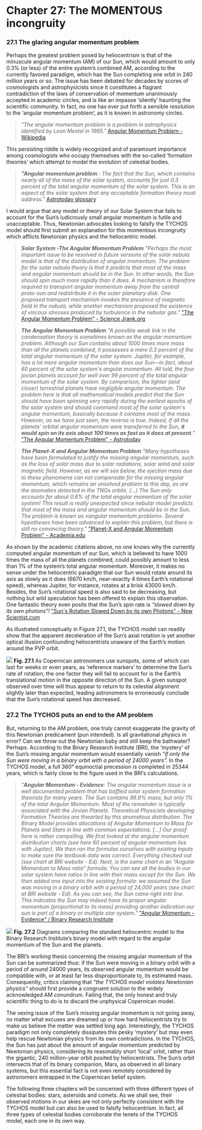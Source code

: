 Chapter 27: The MOMENTOUS incongruity
===========================================

### 27.1 The glaring angular momentum problem

Perhaps the greatest problem posed by heliocentrism is that of the minuscule angular momentum (AM) of our Sun, which would amount to only 0.3% (or less) of the entire system’s combined AM, according to the currently favored paradigm, which has the Sun completing one orbit in 240 million years or so. The issue has been debated for decades by scores of cosmologists and astrophysicists since it constitutes a flagrant contradiction of the laws of conservation of momentum unanimously accepted in academic circles, and is like an impasse ‘silently’ haunting the scientific community. In fact, no one has ever put forth a sensible resolution to the ‘angular momentum problem’, as it is known in astronomy circles.  

> _"The angular momentum problem is a problem in astrophysics identified by Leon Mestel in 1965."_ [Angular Momentum Problem - Wikipedia](https://en.wikipedia.org/wiki/Angular_momentum_problem)

This persisting riddle is widely recognized and of paramount importance among cosmologists who occupy themselves with the so-called ‘formation theories’ which attempt to model the evolution of celestial bodies.

> _**"Angular momentum problem** : The fact that the Sun, which contains nearly all of the mass of the solar system, accounts for just 0.3 percent of the total angular momentum of the solar system. This is an aspect of the solar system that any acceptable formation theory must address."_ [Astrotoday glossary](https://lifeng.lamost.org/courses/astrotoday/CHAISSON/GLOSSARY/GLOSS_A.HTM#angular%20momentum%20problem)

I would argue that any model or theory of our Solar System that fails to account for the Sun’s ludicrously small angular momentum is futile and unacceptable. Thus, Newtonian advocates looking to falsify the TYCHOS model should first submit an explanation for this momentous incongruity which afflicts Newtonian physics and the heliocentric model. 

> _**Solar System -The Angular Momentum Problem** "Perhaps the most important issue to be resolved in future versions of the solar nebula model is that of the distribution of angular momentum. The problem for the solar nebula theory is that it predicts that most of the mass and angular momentum should be in the Sun. In other words, the Sun should spin much more rapidly than it does. A mechanism is therefore required to transport angular momentum away from the central proto-sun and redistribute it in the outer planetary disk. One proposed transport mechanism invokes the presence of magnetic field in the nebula, while another mechanism proposed the existence of viscous stresses produced by turbulence in the nebular gas."_ ["The Angular Momentum Problem" - Science Jrank.org](https://science.jrank.org/pages/6266/Solar-System-angular-momentum-problem.html)

> _**The Angular Momentum Problem** "A possible weak link in the condensation theory is sometimes known as the angular momentum problem. Although our Sun contains about 1000 times more mass than all the planets combined, it possesses a mere 0.3 percent of the total angular momentum of the solar system. Jupiter, for example, has a lot more angular momentum than does our Sun—in fact, about 60 percent of the solar system's angular momentum. All told, the four jovian planets account for well over 99 percent of the total angular momentum of the solar system. By comparison, the lighter (and closer) terrestrial planets have negligible angular momentum. The problem here is that all mathematical models predict that the Sun should have been spinning very rapidly during the earliest epochs of the solar system and should command most of the solar system's angular momentum, basically because it contains most of the mass. However, as we have just seen, the reverse is true. Indeed, if all the planets' orbital angular momentum were transferred to the Sun, **it would spin on its axis about 100 times as fast as it does at present**."_ ["The Angular Momentum Problem" - Astrotoday](https://lifeng.lamost.org/courses/astrotoday/CHAISSON/AT315/HTML/AT31505.HTM)

> _**The Planet-X and Angular Momentum Problem** "Many hypotheses have been formulated to justify the missing angular momentum, such as the loss of solar mass due to solar radiations, solar wind and solar magnetic ﬁeld. However, as we will see below, the ejection mass due to these phenomena can not compensate for the missing angular momentum, which remains an unsolved problem to this day, as are the anomalies detected in the TNOs orbits. (...) The Sun only accounts for about 0.6% of the total angular momentum of the solar system! This result is really unexpected since nebular model predicts that most of the mass and angular momentum should be in the Sun. The problem is known as «angular momentum problem». Several hypotheses have been advanced to explain this problem, but there is still no convincing theory."_ ["Planet-X and Angular Momentum Problem" - Academia.edu](https://www.academia.edu/32890375/The_Planet-X_and_Angular_Momentum_Problem)

As shown by the academic citations above, no one knows why the currently computed angular momentum of our Sun, which is believed to have 1000 times the mass of all the planets combined, could possibly amount to less than 1% of the system’s total angular momentum. Moreover, it makes no sense under the heliocentric paradigm that our Sun would rotate around its axis as slowly as it does (6670 km/h, near-exactly 4 times Earth’s rotational speed), whereas Jupiter, for instance, rotates at a brisk 43000 km/h. Besides, the Sun’s rotational speed is also said to be decreasing, but nothing but wild speculation has been offered to explain this observation. One fantastic theory even posits that the Sun’s spin rate is _“slowed down by its own photons”!_ ["Sun's Rotation Slowed Down by its own Photons" - New Scientist.com](https://www.newscientist.com/article/2120202-suns-rotation-is-slowed-down-by-its-own-photons/) 

As illustrated conceptually in Figure 27.1, the TYCHOS model can readily show that the apparent deceleration of the Sun’s axial rotation is yet another optical illusion confounding heliocentrists unaware of the Earth’s motion around the PVP orbit. 

![](https://septclues.com/TYCHOS/SUN_deceleration_illusion_01.jpg)
**Fig. 27.1** As Copernican astronomers use sunspots, some of which can last for weeks or even years, as ‘reference markers’ to determine the Sun’s rate of rotation, the one factor they will fail to account for is the Earth’s translational motion in the opposite direction of the Sun. A given sunspot observed over time will thus appear to return to its celestial alignment slightly later than expected, leading astronomers to erroneously conclude that the Sun’s rotational speed has decreased.

### 27.2 The TYCHOS puts an end to the AM problem
 
But, returning to the AM problem, one truly cannot exaggerate the gravity of this Newtonian predicament (pun intended). Is all gravitational physics in error? Can we throw out the Newtonian baby and still keep the bathwater? Perhaps. According to the Binary Research Institute (BRI), the ‘mystery’ of the Sun’s missing angular momentum would essentially vanish _“if only the Sun were moving in a binary orbit with a period of 24000 years”._ In the TYCHOS model, a full 360° equinoctial precession is completed in 25344 years, which is fairly close to the figure used in the BRI’s calculations.

>_"**Angular Momentum - Evidence**: The angular momentum issue is a well documented problem that has baffled solar system formation theorists for many years. The Sun contains 99.9% mass, but only 1% of the total Angular Momentum. Most of the remainder is typically associated with the Jovian Planets. Theoretical Physicists developing Formation Theories are thwarted by this anomalous distribution. The Binary Model provides allocations of Angular Momentum to Mass for Planets and Stars in line with common expectations. [...] Our proof here is rather compelling. We first looked at the angular momentum distribution charts (see here 60 percent of angular momentum lies with Jupiter). We then ran the formulas ourselves with existing inputs to make sure the textbook data was correct. Everything checked out (see chart at BRI website - Ed). Next, is the same chart in an “Angular Momentum to Mass ratio” formula. You can see all the bodies in our solar system have ratios in line with their mass except for the Sun. We then added one input into the existing formula: we assumed the Sun was moving in a binary orbit with a period of 24,000 years (see chart at BRI website - Ed). As you can see, the Sun came right into line. This indicates the Sun may indeed have its proper angular momentum (proportional to its mass) providing another indication our sun is part of a binary or multiple star system."_ ["Angular Momentum - Evidence" / Binary Research Institute](http://binaryresearchinstitute.com/bri/evidence/angular-momentum/) 

![](https://septclues.com/TYCHOS/AngularMomentum_of_the_SUN_01.jpg)
**Fig. 27.2** Diagrams comparing the standard heliocentric model to the Binary Research Institute’s binary model with regard to the angular momentum of the Sun and the planets.

The BRI’s working thesis concerning the missing angular momentum of the Sun can be summarized thus: if the Sun were moving in a binary orbit with a period of around 24000 years, its observed angular momentum would be compatible with, or at least far less disproportionate to, its estimated mass. Consequently, critics claiming that _“the TYCHOS model violates Newtonian physics”_ should first provide a congruent solution to the widely acknowledged AM conundrum. Failing that, the only honest and truly scientific thing to do is to discard the unphysical Copernican model. 

The vexing issue of the Sun’s missing angular momentum is not going away, no matter what excuses are dreamed up or how hard heliocentrists try to make us believe the matter was settled long ago. Interestingly, the TYCHOS paradigm not only completely dissipates this pesky ‘mystery’ but may even help rescue Newtonian physics from its own contradictions. In the TYCHOS, the Sun has just about the amount of angular momentum predicted by Newtonian physics, considering its reasonably short ‘local’ orbit, rather than the gigantic, 240 million-year orbit posited by heliocentrists. The Sun’s orbit intersects that of its binary companion, Mars, as observed in all binary systems, but this essential fact is not even remotely considered by astronomers entrapped in the Copernican belief system.

The following three chapters will be concerned with three different types of celestial bodies: stars, asteroids and comets. As we shall see, their observed motions in our skies are not only perfectly consistent with the TYCHOS model but can also be used to falsify heliocentrism. In fact, all three types of celestial bodies corroborate the tenets of the TYCHOS model, each one in its own way. 

